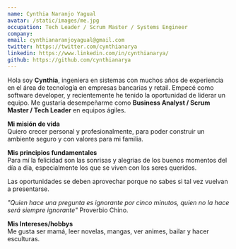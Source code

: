 ```yaml
---
name: Cynthia Naranjo Yagual
avatar: /static/images/me.jpg
occupation: Tech Leader / Scrum Master / Systems Engineer
company:
email: cynthianaranjoyagual@gmail.com
twitter: https://twitter.com/cynthianarya
linkedin: https://www.linkedin.com/in/cynthianarya/
github: https://github.com/cynthianarya
---
```


Hola soy **Cynthia**, ingeniera en sistemas con muchos años de experiencia en el área de tecnología en empresas bancarias y retail. Empecé como software developer, y recientemente he tenido la oportunidad de liderar un equipo. Me gustaría desempeñarme como **Business Analyst / Scrum Master / Tech Leader** en equipos ágiles.

**Mi misión de vida**  
Quiero crecer personal y profesionalmente, para poder construir un ambiente seguro y con valores para mi familia.

**Mis principios fundamentales**  
Para mí la felicidad son las sonrisas y alegrias de los buenos momentos del día a día, especialmente los que se viven con los seres queridos.

Las oportunidades se deben aprovechar porque no sabes si tal vez vuelvan a presentarse.

_"Quien hace una pregunta es ignorante por cinco minutos, quien no la hace será siempre ignorante"_ Proverbio Chino.

**Mis Intereses/hobbys**  
Me gusta ser mamá, leer novelas, mangas, ver animes, bailar y hacer esculturas.
